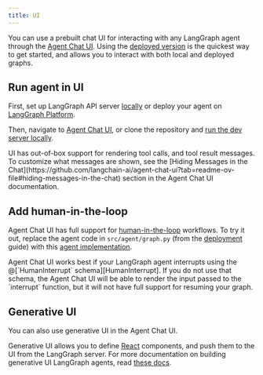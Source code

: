 ```yaml
---
title: UI
---
```



<AlphaCallout />

You can use a prebuilt chat UI for interacting with any LangGraph agent through the [Agent Chat UI](https://github.com/langchain-ai/agent-chat-ui). Using the [deployed version](https://agentchat.vercel.app) is the quickest way to get started, and allows you to interact with both local and deployed graphs.

## Run agent in UI

First, set up LangGraph API server [locally](/oss/langgraph/local-server) or deploy your agent on [LangGraph Platform](/langgraph-platform/quick-start-studio).

Then, navigate to [Agent Chat UI](https://agentchat.vercel.app), or clone the repository and [run the dev server locally](https://github.com/langchain-ai/agent-chat-ui?tab=readme-ov-file#setup).

<Tip>
UI has out-of-box support for rendering tool calls, and tool result messages. To customize what messages are shown, see the [Hiding Messages in the Chat](https://github.com/langchain-ai/agent-chat-ui?tab=readme-ov-file#hiding-messages-in-the-chat) section in the Agent Chat UI documentation.
</Tip>

## Add human-in-the-loop

Agent Chat UI has full support for [human-in-the-loop](/oss/langgraph/human-in-the-loop) workflows. To try it out, replace the agent code in `src/agent/graph.py` (from the [deployment](/oss/langgraph/local-server) guide) with this [agent implementation](/oss/langgraph/add-human-in-the-loop#add-interrupts-to-any-tool).

<Warning>
Agent Chat UI works best if your LangGraph agent interrupts using the @[`HumanInterrupt` schema][HumanInterrupt]. If you do not use that schema, the Agent Chat UI will be able to render the input passed to the `interrupt` function, but it will not have full support for resuming your graph.
</Warning>

## Generative UI

You can also use generative UI in the Agent Chat UI.

Generative UI allows you to define [React](https://react.dev/) components, and push them to the UI from the LangGraph server. For more documentation on building generative UI LangGraph agents, read [these docs](/langgraph-platform/generative-ui-react).
